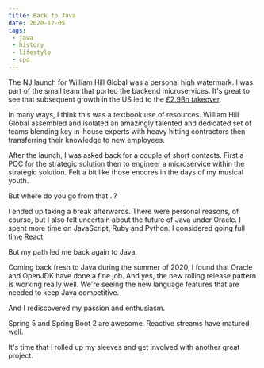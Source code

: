 ```yaml
---
title: Back to Java
date: 2020-12-05
tags:
 - java
 - history
 - lifestyle
 - cpd
---
```


The NJ launch for William Hill Global was a personal high watermark. I was part of the small team that ported the
backend microservices. It's great to see that subsequent growth in the US led to the
[£2.9Bn takeover](https://www.fidelity.co.uk/markets-insights/investing-ideas/shares/william-hill-playing-winning-hand-us/).

In many ways, I think this was a textbook use of resources. William Hill Global assembled and isolated
an amazingly talented and dedicated set of teams blending key in-house experts with heavy hitting contractors then
transferring their knowledge to new employees.

After the launch, I was asked back for a couple of short contacts. First a POC for the strategic solution then to
engineer a microservice within the strategic solution. Felt a bit like those encores in the days of my musical youth.

But where do you go from that...?

I ended up taking a break afterwards. There were personal reasons, of course, but I also felt uncertain about the future
of Java under Oracle. I spent more time on JavaScript, Ruby and Python. I considered going full time React.

But my path led me back again to Java.

Coming back fresh to Java during the summer of 2020, I found that Oracle and OpenJDK have done a fine job. And yes,
the new rolling release pattern is working really well. We're seeing the new language features that are needed to
keep Java competitive.

And I rediscovered my passion and enthusiasm.

Spring 5 and Spring Boot 2 are awesome. Reactive streams have matured well.

It's time that I rolled up my sleeves and get involved with another great project.


